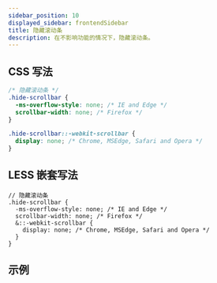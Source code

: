```yaml
---
sidebar_position: 10
displayed_sidebar: frontendSidebar
title: 隐藏滚动条
description: 在不影响功能的情况下，隐藏滚动条。
---
```


<Author count={400} publish="2023-4-18 23:35:00" update="2023-7-24 17:57:32" />

## CSS 写法

```css
/* 隐藏滚动条 */
.hide-scrollbar {
  -ms-overflow-style: none; /* IE and Edge */
  scrollbar-width: none; /* Firefox */
}

.hide-scrollbar::-webkit-scrollbar {
  display: none; /* Chrome, MSEdge, Safari and Opera */
}
```

## LESS 嵌套写法

```less
// 隐藏滚动条
.hide-scrollbar {
  -ms-overflow-style: none; /* IE and Edge */
  scrollbar-width: none; /* Firefox */
  &::-webkit-scrollbar {
    display: none; /* Chrome, MSEdge, Safari and Opera */
  }
}
```

## 示例


<HideScrollbar />
